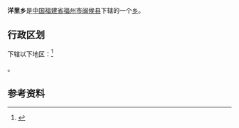{{中国乡级行政区|35/01/21/202/000
| 行政区全称 = 洋里乡
| 景观照片文件名 = 
| 景观照片描述 = 
| 汉语拼音 = 
| 通用拼音 = 
| 注音符號 = 
| 其它标音类型1 = 
| 其它标音1 = 
| 其它标音类型2 = 
| 其它标音2 = 
| 其它语言类型1 = 
| 其它语言地名1 = 
| 其它语言类型2 = 
| 其它语言地名2 = 
| 上级行政区 = [[福建省|福建省]][[福州市|福州市]][[闽侯县|闽侯县]]
| 行政区类别 = [[乡|乡]]
| 总面积 = 151平方公里
| 户籍人口 = 8627户
| 户籍人口年份 = 2017
| 常住人口 = 3.2万
| 常住人口年份 = 2017
| 人口密度 = 
| 行政区划 = 
| 官方网站 = 
| 政府驻地 = 花桥村
| 邮政编码 = 
| 电话区号 = 591
| 毗邻行政区 = 
| 位置图文件名 = 
| 位置图描述 = 
}}
'''洋里乡'''是[[中华人民共和国|中国]][[福建省|福建省]][[福州市|福州市]][[闽侯县|闽侯县]]下辖的一个[[乡|乡]]。

== 行政区划 ==
{{PAGENAMEBASE}}下辖以下地区：<ref>{{PRC admin/ref sgc|35/01/21/202/000}}</ref>

{{PRC admin/children|35/01/21/202/000}}。

== 参考资料 ==
{{reflist}}

{{PRC admin/navcat|35/01/21/202/000}}